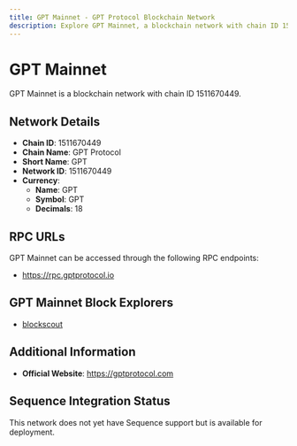 ```yaml
--- 
title: GPT Mainnet - GPT Protocol Blockchain Network
description: Explore GPT Mainnet, a blockchain network with chain ID 1511670449. Learn about its native currency, GPT, and how to interact with the network.
---
```


# GPT Mainnet

GPT Mainnet is a blockchain network with chain ID 1511670449.

## Network Details

- **Chain ID**: 1511670449
- **Chain Name**: GPT Protocol
- **Short Name**: GPT
- **Network ID**: 1511670449
- **Currency**: 
  - **Name**: GPT
  - **Symbol**: GPT
  - **Decimals**: 18

## RPC URLs

GPT Mainnet can be accessed through the following RPC endpoints:

- https://rpc.gptprotocol.io

## GPT Mainnet Block Explorers

- [blockscout](https://explorer.gptprotocol.io)

## Additional Information

- **Official Website**: https://gptprotocol.com

## Sequence Integration Status

This network does not yet have Sequence support but is available for deployment.
